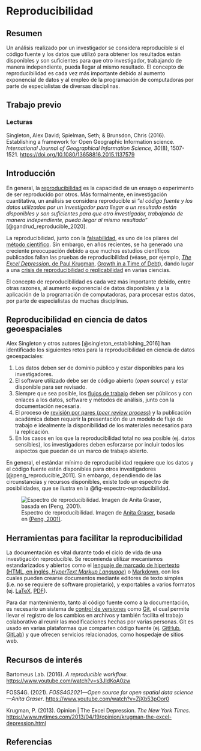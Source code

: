 # Reproducibilidad

## Resumen
Un análisis realizado por un investigador se considera reproducible si el código fuente y los datos que utilizó para obtener los resultados están disponibles y son suficientes para que otro investigador, trabajando de manera independiente, pueda llegar al mismo resultado. El concepto de reproducibilidad es cada vez más importante debido al aumento exponencial de datos y al empleo de la programación de computadoras por parte de especialistas de diversas disciplinas.

## Trabajo previo

### Lecturas
Singleton, Alex David; Spielman, Seth; & Brunsdon, Chris (2016). Establishing a framework for Open Geographic Information science. *International Journal of Geographical Information Science, 30*(8), 1507-1521. [https://doi.org/10.1080/13658816.2015.1137579](https://doi.org/10.1080/13658816.2015.1137579)

## Introducción
En general, la [reproducibilidad](https://es.wikipedia.org/wiki/Reproducibilidad_y_repetibilidad) es la capacidad de un ensayo o experimento de ser reproducido por otros. Más formalmente, en investigación cuantitativa, un análisis se considera reproducible si *"el código fuente y los datos utilizados por un investigador para llegar a un resultado están disponibles y son suficientes para que otro investigador, trabajando de manera independiente, pueda llegar al mismo resultado"* [@gandrud_reproducible_2020]. 

La reproducibilidad, junto con la [falsabilidad](https://es.wikipedia.org/wiki/Falsabilidad), es uno de los pilares del [método científico](https://es.wikipedia.org/wiki/M%C3%A9todo_cient%C3%ADfico). Sin embargo, en años recientes, se ha generado una creciente preocupación debido a que muchos estudios científicos publicados fallan las pruebas de reproducibilidad (véase, por ejemplo, [*The Excel Depression*, de Paul Krugman](https://www.nytimes.com/2013/04/19/opinion/krugman-the-excel-depression.html), [Growth in a Time of Debt](https://en.wikipedia.org/wiki/Growth_in_a_Time_of_Debt)), dando lugar a una [crisis de reproducibilidad o replicabilidad](https://es.wikipedia.org/wiki/Crisis_de_replicaci%C3%B3n) en varias ciencias.

El concepto de reproducibilidad es cada vez más importante debido, entre otras razones, al aumento exponencial de datos disponibles y a la aplicación de la programación de computadoras, para procesar estos datos, por parte de especialistas de muchas disciplinas.

## Reproducibilidad en ciencia de datos geoespaciales
Alex Singleton y otros autores [@singleton_establishing_2016] han identificado los siguientes retos para la reproducibilidad en ciencia de datos geoespaciales:

1. Los datos deben ser de dominio público y estar disponibles para los investigadores.
2. El software utilizado debe ser de código abierto (*open source*) y estar disponible para ser revisado.
3. Siempre que sea posible, los [flujos de trabajo](https://es.wikipedia.org/wiki/Flujo_de_trabajo) deben ser públicos y con enlaces a los datos, software y métodos de análisis, junto con la documentación necesaria.
4. El proceso de [revisión por pares (*peer review process*)](https://es.wikipedia.org/wiki/Revisi%C3%B3n_por_pares) y la publicación académica deben requerir la presentación de un modelo de flujo de trabajo e idealmente la disponibilidad de los materiales necesarios para la replicación.
5. En los casos en los que la reproducibilidad total no sea posible (ej. datos sensibles), los investigadores deben esforzarse por incluir todos los aspectos que puedan de un marco de trabajo abierto.

En general, el estándar mínimo de reproducibilidad requiere que los datos y el código fuente estén disponibles para otros investigadores [@peng_reproducible_2011]. Sin embargo, dependiendo de las circunstancias y recursos disponibles, existe todo un espectro de posibilidades, que se ilustra en la @fig-espectro-reproducibilidad.

![Espectro de reproducibilidad. Imagen de [Anita Graser](https://www.youtube.com/watch?v=ZjXb53pOor0), basada en [(Peng, 2001)](https://doi.org/10.1126/science.1213847).](img/espectro-reproducibilidad.png){#fig-espectro-reproducibilidad .lightbox fig-alt="Espectro de reproducibilidad" fig-align="center"}

## Herramientas para facilitar la reproducibilidad
La documentación es vital durante todo el ciclo de vida de una investigación reproducible. Se recomienda utilizar mecanismos estandarizados y abiertos como el [lenguaje de marcado de hipertexto (HTML, en inglés, *HyperText Markup Language*)](https://es.wikipedia.org/wiki/HTML) o [Markdown](https://en.wikipedia.org/wiki/Markdown), con los cuales pueden crearse documentos mediante editores de texto simples (i.e. no se requiere de software propietario), y exportables a varios formatos (ej. [LaTeX](https://es.wikipedia.org/wiki/LaTeX), [PDF](https://es.wikipedia.org/wiki/PDF)).

Para dar mantenimiento, tanto al código fuente como a la documentación, es necesario un sistema de [control de versiones](https://es.wikipedia.org/wiki/Control_de_versiones) como [Git](https://es.wikipedia.org/wiki/Git), el cual permite llevar el registro de los cambios en archivos y también facilita el trabajo colaborativo al reunir las modificaciones hechas por varias personas. Git es usado en varias plataformas que comparten código fuente (ej. [GitHub](https://github.com/), [GitLab](https://about.gitlab.com/)) y que ofrecen servicios relacionados, como hospedaje de sitios web.

## Recursos de interés
Bartomeus Lab. (2016). *A reproducible workflow*. [https://www.youtube.com/watch?v=s3JldKoA0zw](https://www.youtube.com/watch?v=s3JldKoA0zw)

FOSS4G. (2021). *FOSS4G2021—Open source for open spatial data science—Anita Graser*. [https://www.youtube.com/watch?v=ZjXb53pOor0](https://www.youtube.com/watch?v=ZjXb53pOor0)

Krugman, P. (2013). Opinion | The Excel Depression. *The New York Times*. [https://www.nytimes.com/2013/04/19/opinion/krugman-the-excel-depression.html](https://www.nytimes.com/2013/04/19/opinion/krugman-the-excel-depression.html)

## Referencias

::: {#refs}
:::